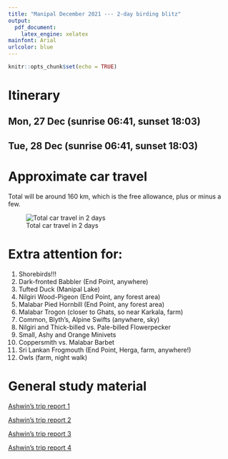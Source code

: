 ```yaml
---
title: "Manipal December 2021 --- 2-day birding blitz"
output:
  pdf_document:
    latex_engine: xelatex
mainfont: Arial
urlcolor: blue
---
```


```r
knitr::opts_chunk$set(echo = TRUE)
```

# Itinerary

## Mon, 27 Dec (sunrise 06:41, sunset 18:03)

\begin{tabbing}

\textbf{06:15} \= \textbf{Deboard bus in Manipal} \\
\> Walk to \href{https://ebird.org/hotspot/L3825136}{End Point hotspot} (2.7 km, <30 min) \\
            
\textbf{06:45} \> \textbf{End Point} \\
\> Walk around for 2 h. 40-50 species possible. Herga and Shettybettu for later.\\
\> RuWo, babblers (RuBa, DFBa, ISBa), thrushes (OHTh), GrJu, starlings (MaSt), bulbuls (FTBu), \\
\> MPHo, AFBl  \\

\textbf{08:45} \> \textbf{Start walking to ZoomCar pickup (Country Inn)} \\

\textbf{09:00} \> \textbf{Arrive at ZoomCar pickup} \\
\> Also find light and quick \textbf{breakfast} around. \\

\textbf{10:00} \> \textbf{Depart in ZoomCar} \\

\textbf{10:15} \> \textbf{Manipal Lake} \href{https://goo.gl/maps/To2SRLrgnXCJz9Dk7}{(Map)} \\
\> Try to finish in 1 h. Around 30-35 species. Main tick: Tufted Duck.\\

\textbf{11:15} \> \textbf{Leave for Gujjarbettu paddyfields} \\

\textbf{11:45} \> \textbf{Gujjarbettu paddyfields} \href{https://goo.gl/maps/SqK2bzJJPykT6QUf7}{(Map)} \href{https://ebird.org/hotspot/L7968837}{(Hotspot)} \\
\> Spend 30 mins scanning for interesting birds. Waders, raptors, hornbill, munias, etc. \\
\> Then move to Malpe. \\

\textbf{12:30} \> \textbf{Malpe port} \href{https://goo.gl/maps/qaBaiqRae27HwV7t9}{(Map)} \href{https://ebird.org/hotspot/L3083243}{(Hotspot)} \\
\> Walk along beach, watch rocks for congregations of terns and waders. \\
\> Around 20-25 species. Jaeger, gulls, terns, WRHe, StHe, WBSE, frigatebirds(?). \\
\> Spend around one hour here, then move for lunch. \\

\textbf{13:30} \> \textbf{Lunch (max. 45 mins) from Malpe} \\

\textbf{14:15} \> \textbf{Malpe sandbar} \\
\> Move south along sandbar, possible stops at multiple locations. Look out for interesting \\
\> flocks. Move south till Mattu Beach area, possible quick stop there. \\

\textbf{17:00} \> \textbf{Start for Andar} \\
\> 50 km, roughly 1.5 h w/o stops. Possible stop for sunset en route. Maybe find dinner too. \\

\textbf{20:00} \> \textbf{Arrive at accommodation} \href{https://maps.app.goo.gl/Bxkyf88SBwimdbhw7}{(Map)} \\
\> If no dinner yet, find around. Night walk around 2 h.  \\

\textbf{23:00} \> \textbf{Sleep} \\


\end{tabbing}

## Tue, 28 Dec (sunrise 06:41, sunset 18:03)

\begin{tabbing}


\textbf{05:00} \= \textbf{Wake up!} \\
\> Freshen up quick and possibly stop for chai. Ready to leave by 05:30 or 05:45. \\

\textbf{06:00} \> \textbf{Short birding around farm} \\
\> Can try for thrushes and babblers. Maybe some fancy warblers/flycatchers. \\
\> Possible: MaBa, MGHo, LiSp, GFGP, YFGP, MIPi, HSWo, SpPi, BEKi, Malabar Trogon! \\

\textbf{07:00} \> \textbf{Leave for Mattu beach} \\
\> Possible stops en route, like Murathagudde \href{https://goo.gl/maps/EYVvhB99zEDnh5XX7}{viewpoint}. \\
\> \textbf{Breakfast} on the way. \\

\textbf{09:30} \> \textbf{Mattu beach to Malpe beach} \\
\> Relaxed but focussed birding along beach/sandbar for pelagic and shorebirds.  \\
\> Multiple stops and \textbf{lunch} en route. \\

\textbf{14:00} \> \textbf{Leave for Manipal} \\

\textbf{14:30} \> \textbf{Drop off car} \\
\> And walk 3-4 km from dropoff to Herga.  \\

\textbf{15:00} \> \textbf{Herga, Shettybettu} \\
\> May not be possible to explore all places (\href{https://ebird.org/hotspot/L3333753}{Herga}, \href{https://ebird.org/hotspot/L3272868}{Shettybettu}, \href{https://ebird.org/hotspot/L2611821}{Saralebettu}) fully. \\
\> Common Grasshopper-Warbler seen in 2017--18 winter on \href{https://goo.gl/maps/oX74rorsgJDhkbD68}{Herga Temple Road} \\

\textbf{19:00} \> \textbf{Walk to Manipal and dinner} \\
\> And relax till bus! \\

\textbf{20:45} \> \textbf{Board bus!} \\


\end{tabbing}

# Approximate car travel

Total will be around 160 km, which is the free allowance, plus or minus a few.

![Total car travel in 2 days](days12.png)

# Extra attention for:

1.  Shorebirds!!!
2.  Dark-fronted Babbler (End Point, anywhere)
3.  Tufted Duck (Manipal Lake)
4.  Nilgiri Wood-Pigeon (End Point, any forest area)
5.  Malabar Pied Hornbill (End Point, any forest area)
6.  Malabar Trogon (closer to Ghats, so near Karkala, farm)
7.  Common, Blyth's, Alpine Swifts (anywhere, sky)
8.  Nilgiri and Thick-billed vs. Pale-billed Flowerpecker
9.  Small, Ashy and Orange Minivets
10. Coppersmith vs. Malabar Barbet
11. Sri Lankan Frogmouth (End Point, Herga, farm, anywhere!)
12. Owls (farm, night walk)

# General study material

[Ashwin's trip report 1](https://ebird.org/india/tripreport/2044?forceLogin=true)

[Ashwin's trip report 2](https://ebird.org/india/tripreport/1570?forceLogin=true)

[Ashwin's trip report 3](https://ebird.org/india/tripreport/1609?forceLogin=true)

[Ashwin's trip report 4](https://ebird.org/india/tripreport/1972?forceLogin=true)
